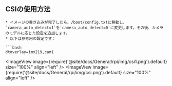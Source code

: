
## CSIの使用方法

```
* イメージの書き込みが完了したら、/boot/config.txtに移動し、`camera_auto_detect=1`を`camera_auto_detect=0`に変更します。その後、カメラのモデルに応じた設定を追加します。
* 以下は参考用の設定です：

```bash
dtoverlay=imx219,cam1
```

<ImageView image={require('@site/docs/General/rpi/img/csi1.png').default} size="100%" align="left" />
<ImageView image={require('@site/docs/General/rpi/img/csi.png').default} size="100%" align="left" />
```
